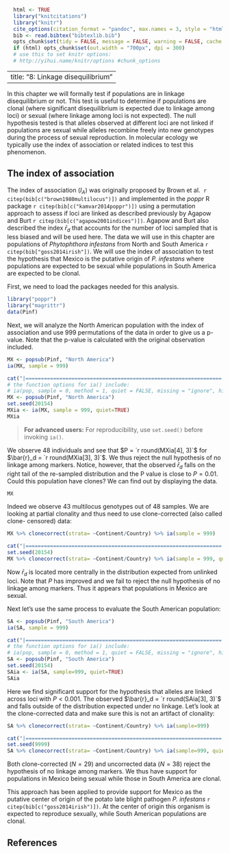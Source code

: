 ```r
  html <- TRUE
  library("knitcitations")
  library("knitr")
  cite_options(citation_format = "pandoc", max.names = 3, style = "html", hyperlink = "to.doc")
  bib <- read.bibtex("bibtexlib.bib")
  opts_chunk$set(tidy = FALSE, message = FALSE, warning = FALSE, cache = TRUE)
  if (html) opts_chunk$set(out.width = "700px", dpi = 300) 
  # use this to set knitr options: 
  # http://yihui.name/knitr/options #chunk_options
```
---
title: "8: Linkage disequilibrium"
---

In this chapter we will formally test if populations are in linkage
disequilibrium or not. This test is useful to determine if populations are
clonal (where significant disequilibrium is expected due to linkage among loci)
or sexual (where linkage among loci is not expected). The null hypothesis tested
is that alleles observed at different loci are not linked if populations are
sexual while alleles recombine freely  into new genotypes during the process of
sexual reproduction. In molecular ecology we typically use the index of
association or related indices to test this phenomenon.

The index of association
-----

The index of association ($I_A$) was originally proposed by Brown et al. 
`r citep(bib[c("brown1980multilocus")])` and implemented in the *poppr* R
package `r citep(bib[c("kamvar2014poppr")])` using a permutation approach to
assess if loci are linked as described previously by Agapow and Burt 
`r citep(bib[c("agapow2001indices")])`. Agapow and Burt also described the index
$\bar{r}_d$ that accounts for the number of loci sampled that is less biased and
will be used here. The data we will use in this chapter are populations of
*Phytophthora infestans* from North and South America 
`r citep(bib["goss2014irish"])`. We will use the index of association to test the hypothesis that Mexico is the putative origin of *P. infestans* where populations are expected to be sexual while populations in South America are expected to be clonal.

First, we need to load the packages needed for this analysis.

```r
library("poppr")
library("magrittr")
data(Pinf)
```

Next, we will analyze the North American population with the index of
association and use 999 permutations of the data in order to give us a p-value.
Note that the p-value is calculated with the original observation included.

```r
MX <- popsub(Pinf, "North America")
ia(MX, sample = 999)
```
```r
cat("|================================================================| 100%\n")
# the function options for ia() include:
# ia(pop, sample = 0, method = 1, quiet = FALSE, missing = "ignore", hist = TRUE)
MX <- popsub(Pinf, "North America")
set.seed(20154) 
MXia <- ia(MX, sample = 999, quiet=TRUE)
MXia
```

> **For advanced users:** For reproducibility, use `set.seed()` before invoking `ia()`.

We observe 48 individuals and see that $P = `r round(MXia[4], 3)`$ for
$\bar{r}_d = `r round(MXia[3], 3)`$. We thus reject the null hypothesis of no
linkage among markers. Notice, however, that the observed $\bar{r}_d$ falls on
the right tail of the re-sampled distribution and the P value is close to $P =
0.01$. Could this population have clones? We can find out by displaying the
data.

```r
MX
```

Indeed we observe 43 multilocus genotypes out of 48 samples. We are looking at
partial clonality and thus need to use clone-corrected (also called clone-
censored) data:

```r
MX %>% clonecorrect(strata= ~Continent/Country) %>% ia(sample = 999)
```
```r
cat("|================================================================| 100%\n")
set.seed(20154)
MX %>% clonecorrect(strata= ~Continent/Country) %>% ia(sample = 999, quiet = TRUE)
```

Now $\bar{r}_d$ is located more centrally in the distribution expected from
unlinked loci. Note that $P$ has improved and we fail to reject the null
hypothesis of no linkage among markers. Thus it appears that populations in
Mexico are sexual.

Next let's use the same process to evaluate the South American population:

```r
SA <- popsub(Pinf, "South America")
ia(SA, sample = 999)
```
```r
cat("|================================================================| 100%\n")
# the function options for ia() include:
# ia(pop, sample = 0, method = 1, quiet = FALSE, missing = "ignore", hist = TRUE)
SA <- popsub(Pinf, "South America")
set.seed(20154) 
SAia <- ia(SA, sample=999, quiet=TRUE)
SAia
```

Here we find significant support for the hypothesis that alleles are linked
across loci with $P < 0.001$. The observed $\bar{r}_d = `r round(SAia[3], 3)`$
and falls outside of the distribution expected under no linkage. Let's look at
the clone-corrected data and make sure this is not an artifact of clonality:

```r
SA %>% clonecorrect(strata= ~Continent/Country) %>% ia(sample=999)
```
```r
cat("|================================================================| 100%\n")
set.seed(9999)
SA %>% clonecorrect(strata= ~Continent/Country) %>% ia(sample=999, quiet=TRUE)
```

Both clone-corrected ($N = 29$) and uncorrected data ($N = 38$) reject the
hypothesis of no linkage among markers. We thus have support for populations in
Mexico being sexual while those in South America are clonal.

This approach has been applied to provide support for Mexico as the putative
center of origin of the potato late blight pathogen *P. infestans* 
`r citep(bib[c("goss2014irish")])`. At the center of origin this organism is
expected to reproduce sexually, while South American populations are clonal.

References
----------

